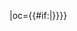 {{fb team|t=廣東日之泉|tan=廣東日之泉足球俱乐部|tc=CHN|abb={{#if:{{{abb|}}}|广东}}|oc={{#if:{{{oc|}}}|{{{oc}}}}}}}<!--
--><noinclude>[[Category:中国足球超级联赛模板|{{PAGENAME}}]]</noinclude>